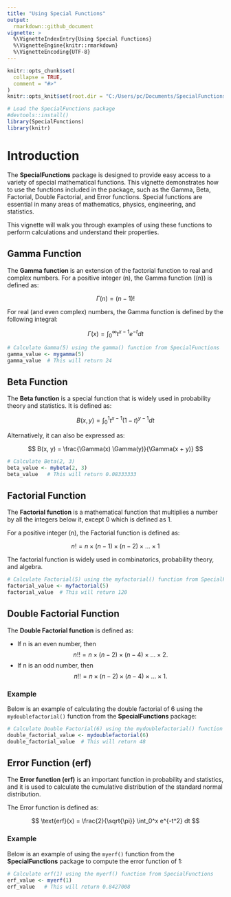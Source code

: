 ---
title: "Using Special Functions"
output: 
  rmarkdown::github_document
vignette: >
  %\VignetteIndexEntry{Using Special Functions}
  %\VignetteEngine{knitr::rmarkdown}
  %\VignetteEncoding{UTF-8}
---

```{r, include = FALSE}
knitr::opts_chunk$set(
  collapse = TRUE,
  comment = "#>"
)
knitr::opts_knit$set(root.dir = "C:/Users/pc/Documents/SpecialFunctions")
```

```{r setup}
# Load the SpecialFunctions package
#devtools::install()
library(SpecialFunctions)
library(knitr)
```

# Introduction

The **SpecialFunctions** package is designed to provide easy access to a variety of special mathematical functions. This vignette demonstrates how to use the functions included in the package, such as the Gamma, Beta, Factorial, Double Factorial, and Error functions. Special functions are essential in many areas of mathematics, physics, engineering, and statistics.

This vignette will walk you through examples of using these functions to perform calculations and understand their properties.

## Gamma Function

The **Gamma function** is an extension of the factorial function to real and complex numbers. For a positive integer \(n\), the Gamma function \(\Gamma(n)\) is defined as:

$$
\Gamma(n) = (n-1)!
$$

For real (and even complex) numbers, the Gamma function is defined by the following integral:

$$
\Gamma(x) = \int_0^\infty t^{x-1} e^{-t} dt
$$
```{r}
# Calculate Gamma(5) using the gamma() function from SpecialFunctions
gamma_value <- mygamma(5)
gamma_value  # This will return 24
```
## Beta Function

The **Beta function** is a special function that is widely used in probability theory and statistics. It is defined as:

$$
B(x, y) = \int_0^1 t^{x-1}(1-t)^{y-1} dt
$$

Alternatively, it can also be expressed as:

$$
B(x, y) = \frac{\Gamma(x) \Gamma(y)}{\Gamma(x + y)}
$$

```{r}
# Calculate Beta(2, 3)
beta_value <- mybeta(2, 3)
beta_value   # This will return 0.08333333
```

## Factorial Function

The **Factorial function** is a mathematical function that multiplies a number by all the integers below it, except 0 which is defined as 1.

For a positive integer \(n\), the Factorial function is defined as:

$$
n! = n \times (n-1) \times (n-2) \times ... \times 1
$$

The factorial function is widely used in combinatorics, probability theory, and algebra.

```{r}
# Calculate Factorial(5) using the myfactorial() function from SpecialFunctions
factorial_value <- myfactorial(5)
factorial_value  # This will return 120
```

## Double Factorial Function

The **Double Factorial function** is defined as:

- If n is an even number, then 
$$
n!!= n \times (n-2) \times (n-4) \times \dots \times 2.
$$ 
- If n is an odd number, then 
$$
n!!= n \times (n-2) \times (n-4) \times \dots \times 1.
$$ 

### Example

Below is an example of calculating the double factorial of 6 using the `mydoublefactorial()` function from the **SpecialFunctions** package:

```{r}
# Calculate Double Factorial(6) using the mydoublefactorial() function from SpecialFunctions
double_factorial_value <- mydoublefactorial(6)
double_factorial_value  # This will return 48
```
## Error Function (erf)

The **Error function (erf)** is an important function in probability and statistics, and it is used to calculate the cumulative distribution of the standard normal distribution.

The Error function is defined as:

$$
\text{erf}(x) = \frac{2}{\sqrt{\pi}} \int_0^x e^{-t^2} dt
$$

### Example

Below is an example of using the `myerf()` function from the **SpecialFunctions** package to compute the error function of 1:
```{r}
# Calculate erf(1) using the myerf() function from SpecialFunctions
erf_value <- myerf(1)
erf_value   # This will return 0.8427008
```
